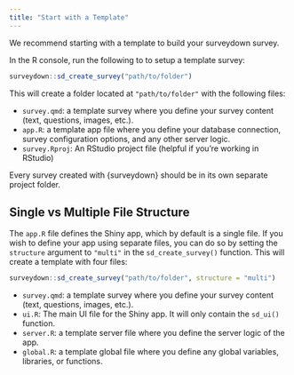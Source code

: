 ```yaml
---
title: "Start with a Template"
---
```


We recommend starting with a template to build your surveydown survey.

In the R console, run the following to to setup a template survey:

```r
surveydown::sd_create_survey("path/to/folder")
```

This will create a folder located at `"path/to/folder"` with the following files:

- `survey.qmd`: a template survey where you define your survey content (text, questions, images, etc.).
- `app.R`: a template app file where you define your database connection, survey configuration options, and any other server logic.
- `survey.Rproj`: An RStudio project file (helpful if you're working in RStudio)

::: {.callout-important}

Every survey created with {surveydown} should be in its own separate project folder.

:::

## Single vs Multiple File Structure

The `app.R` file defines the Shiny app, which by default is a single file. If you wish to define your app using separate files, you can do so by setting the `structure` argument to `"multi"` in the `sd_create_survey()` function. This will create a template with four files:

```r
surveydown::sd_create_survey("path/to/folder", structure = "multi")
```

- `survey.qmd`: a template survey where you define your survey content (text, questions, images, etc.).
- `ui.R`: The main UI file for the Shiny app. It will only contain the `sd_ui()` function.
- `server.R`: a template server file where you define the server logic of the app.
- `global.R`: a template global file where you define any global variables, libraries, or functions.
